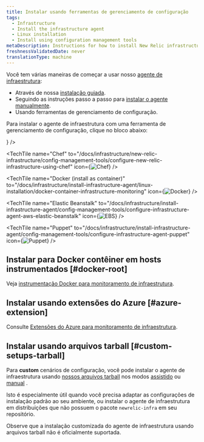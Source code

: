 ```yaml
---
title: Instalar usando ferramentas de gerenciamento de configuração
tags:
  - Infrastructure
  - Install the infrastructure agent
  - Linux installation
  - Install using configuration management tools
metaDescription: Instructions for how to install New Relic infrastructure monitoring for Linux systems using configuration management tools.
freshnessValidatedDate: never
translationType: machine
---
```


Você tem várias maneiras de começar a usar nosso [agente de infraestrutura](/docs/infrastructure/infrastructure-monitoring/get-started/get-started-infrastructure-monitoring/):

* Através de nossa [instalação guiada](/docs/new-relic-one/use-new-relic-one/cross-product-functions/install-configure/new-relic-guided-install-overview/).
* Seguindo as instruções passo a passo para [instalar o agente manualmente](/docs/infrastructure/install-infrastructure-agent/linux-installation/install-infrastructure-monitoring-agent-linux#manual-install).
* Usando ferramentas de gerenciamento de configuração.

Para instalar o agente de infraestrutura com uma ferramenta de gerenciamento de configuração, clique no bloco abaixo:

<TechTileGrid>
  <TechTile name="Ansible" to="/docs/infrastructure/new-relic-infrastructure/config-management-tools/configure-new-relic-infrastructure-using-ansible" icon={<img src="/images/os_icon_ansible-red.webp" alt="Ansible" variant="TechTile"/>} />

  <TechTile name="Chef" to="/docs/infrastructure/new-relic-infrastructure/config-management-tools/configure-new-relic-infrastructure-using-chef" icon={<img src="/images/os_icon_chef.webp" alt="Chef" variant="TechTile"/>} />

  <TechTile name="Docker (install as container)" to="/docs/infrastructure/install-infrastructure-agent/linux-installation/docker-container-infrastructure-monitoring" icon={<img src="/images/os_icon_docker.webp" alt="Docker" variant="TechTile"/>} />

  <TechTile name="Elastic Beanstalk" to="/docs/infrastructure/install-infrastructure-agent/config-management-tools/configure-infrastructure-agent-aws-elastic-beanstalk" icon={<img src="/images/os_icon_ebs.webp" alt="EBS" variant="TechTile"/>} />

  <TechTile name="Puppet" to="/docs/infrastructure/install-infrastructure-agent/config-management-tools/configure-infrastructure-agent-puppet" icon={<img src="/images/os_icon_puppet.webp" alt="Puppet" variant="TechTile"/>} />
</TechTileGrid>

## Instalar para Docker contêiner em hosts instrumentados [#docker-root]

Veja [instrumentação Docker para monitoramento de infraestrutura](/docs/infrastructure/new-relic-infrastructure/data-instrumentation/docker-instrumentation-infrastructure).

## Instalar usando extensões do Azure [#azure-extension]

Consulte [Extensões do Azure para monitoramento de infraestrutura](/docs/infrastructure/install-infrastructure-agent/linux-installation/azure-extensions-infrastructure).

## Instalar usando arquivos tarball [#custom-setups-tarball]

Para <DNT>**custom**</DNT> cenários de configuração, você pode instalar o agente de infraestrutura usando [nossos arquivos tarball](https://download.newrelic.com/infrastructure_agent/binaries/linux/) nos modos [assistido](/docs/infrastructure/install-configure-manage-infrastructure/linux-installation/tarball-assisted-install-infrastructure-linux) ou [manual](/docs/infrastructure/install-configure-manage-infrastructure/linux-installation/tarball-manual-install-infrastructure-linux) .

Isto é especialmente útil quando você precisa adaptar as configurações de instalação padrão ao seu ambiente, ou instalar o agente de infraestrutura em distribuições que não possuem o pacote `newrelic-infra` em seu repositório.

<Callout variant="important">
  Observe que a instalação customizada do agente de infraestrutura usando arquivos tarball não é oficialmente suportada.
</Callout>